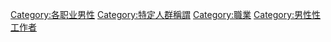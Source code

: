 {{portal|色情}}
{{catmore}}

[[Category:各职业男性|Category:各职业男性]]

[[Category:特定人群稱謂|Category:特定人群稱謂]]
[[Category:職業|Category:職業]]
[[Category:男性性工作者|Category:男性性工作者]]